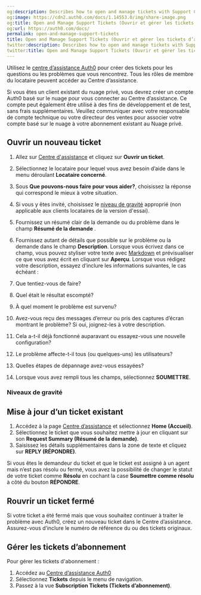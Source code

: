 ```yaml
---
og:description: Describes how to open and manage tickets with Support Center.
og:image: https://cdn2.auth0.com/docs/1.14553.0/img/share-image.png
og:title: Open and Manage Support Tickets (Ouvrir et gérer les tickets d’assistance)
og:url: https://auth0.com/docs/
permalink: open-and-manage-support-tickets
title: Open and Manage Support Tickets (Ouvrir et gérer les tickets d’assistance)
twitter:description: Describes how to open and manage tickets with Support Center.
twitter:title: Open and Manage Support Tickets (Ouvrir et gérer les tickets d’assistance)
---
```


Utilisez le [centre d’assistance Auth0](%24%7Benv.DOMAIN_URL_SUPPORT%7D) pour créer des tickets pour les questions ou les problèmes que vous rencontrez. Tous les rôles de membre du locataire peuvent accéder au Centre d’assistance.

Si vous êtes un client existant du nuage privé, vous devrez créer un compte Auth0 basé sur le nuage pour vous connecter au Centre d’assistance. Ce compte peut également être utilisé à des fins de développement et de test, sans frais supplémentaires. Veuillez communiquer avec votre responsable de compte technique ou votre directeur des ventes pour associer votre compte basé sur le nuage à votre abonnement existant au Nuage privé.

## Ouvrir un nouveau ticket

1. Allez sur [Centre d'assistance](%24%7Benv.DOMAIN_URL_SUPPORT%7D) et cliquez sur **Ouvrir un ticket**.
2. Sélectionnez le locataire pour lequel vous avez besoin d’aide dans le menu déroulant **Locataire concerné**.
3. Sous **Que pouvons-nous faire pour vous aider?**, choisissez la réponse qui correspond le mieux à votre situation.
4. Si vous y êtes invité, choisissez le [niveau de gravité](#severity-levels) approprié (non applicable aux clients locataires de la version d'essai).
5. Fournissez un résumé clair de la demande ou du problème dans le champ **Résumé de la demande** .
6. Fournissez autant de détails que possible sur le problème ou la demande dans le champ **Description**. Lorsque vous écrivez dans ce champ, vous pouvez styliser votre texte avec [Markdown](https://guides.github.com/features/mastering-markdown) et prévisualiser ce que vous avez écrit en cliquant sur **Aperçu**. Lorsque vous rédigez votre description, essayez d’inclure les informations suivantes, le cas échéant :

1. Que tentiez-vous de faire?
2. Quel était le résultat escompté?
3. À quel moment le problème est survenu?
4. Avez-vous reçu des messages d’erreur ou pris des captures d’écran montrant le problème? Si oui, joignez-les à votre description.
5. Cela a-t-il déjà fonctionné auparavant ou essayez-vous une nouvelle configuration?
6. Le problème affecte-t-il tous (ou quelques-uns) les utilisateurs?
7. Quelles étapes de dépannage avez-vous essayées?
7. Lorsque vous avez rempli tous les champs, sélectionnez **SOUMETTRE**.

### Niveaux de gravité



## Mise à jour d’un ticket existant

1. Accédez à la page [Centre d’assistance](%24%7Benv.DOMAIN_URL_SUPPORT%7D) et sélectionnez **Home (Accueil)**.
2. Sélectionnez le ticket que vous souhaitez mettre à jour en cliquant sur son **Request Summary (Résumé de la demande)**.
3. Saisissez les détails supplémentaires dans la zone de texte et cliquez sur **REPLY (RÉPONDRE)**.

Si vous êtes le demandeur du ticket et que le ticket est assigné à un agent mais n’est pas résolu ou fermé, vous avez la possibilité de changer le statut de votre ticket comme **Résolu** en cochant la case **Soumettre comme résolu** à côté du bouton **RÉPONDRE**.

## Rouvrir un ticket fermé

Si votre ticket a été fermé mais que vous souhaitez continuer à traiter le problème avec Auth0, créez un nouveau ticket dans le Centre d’assistance. Assurez-vous d’inclure le numéro de référence du ou des tickets originaux.



## Gérer les tickets d’abonnement



Pour gérer les tickets d'abonnement :

1. Accédez au [Centre d’assistance Auth0](https://support.auth0.com)
2. Sélectionnez **Tickets** depuis le menu de navigation.
3. Passez à la vue **Subscription Tickets (Tickets d’abonnement)**.